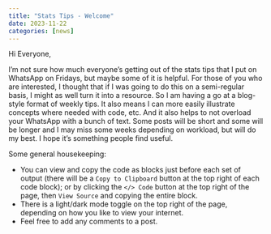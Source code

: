 ```yaml
---
title: "Stats Tips - Welcome"
date: 2023-11-22
categories: [news]
---
```


Hi Everyone,

I'm not sure how much everyone's getting out of the stats tips that I put on WhatsApp on Fridays, but maybe some of it is helpful. For those of you who are interested, I thought that if I was going to do this on a semi-regular basis, I might as well turn it into a resource. So I am having a go at a blog-style format of weekly tips. It also means I can more easily illustrate concepts where needed with code, etc. And it also helps to not overload your WhatsApp with a bunch of text. Some posts will be short and some will be longer and I may miss some weeks depending on workload, but will do my best. I hope it's something people find useful.

Some general housekeeping:

-   You can view and copy the code as blocks just before each set of output (there will be a `Copy to Clipboard` button at the top right of each code block); or by clicking the `</> Code` button at the top right of the page, then `View Source` and copying the entire block.
-   There is a light/dark mode toggle on the top right of the page, depending on how you like to view your internet.
-   Feel free to add any comments to a post.
